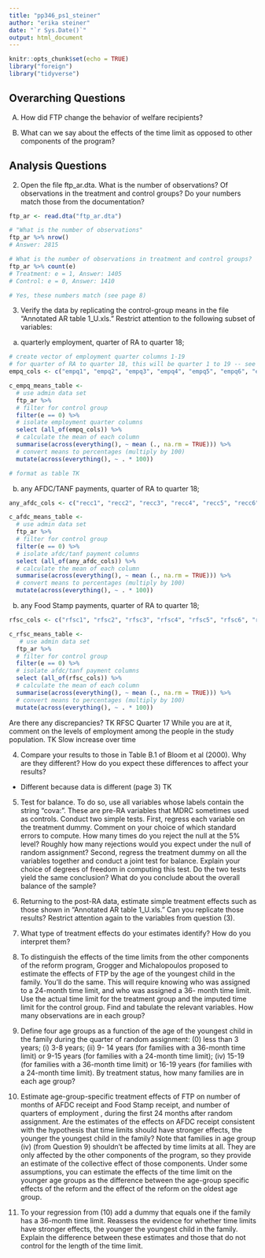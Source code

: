 ```yaml
---
title: "pp346_ps1_steiner"
author: "erika steiner"
date: "`r Sys.Date()`"
output: html_document
---
```


```r
knitr::opts_chunk$set(echo = TRUE)
library("foreign")
library("tidyverse")
```

## Overarching Questions
(A) How did FTP change the behavior of welfare recipients?

(B) What can we say about the effects of the time limit as opposed to other
components of the program?

## Analysis Questions

(2) Open the file ftp_ar.dta. What is the number of observations? Of observations in the treatment and control groups? Do your numbers match those from the documentation?

```r
ftp_ar <- read.dta("ftp_ar.dta")

# "What is the number of observations"
ftp_ar %>% nrow()
# Answer: 2815

# What is the number of observations in treatment and control groups?
ftp_ar %>% count(e)
# Treatment: e = 1, Answer: 1405
# Control: e = 0, Answer: 1410

# Yes, these numbers match (see page 8)
```


(3) Verify the data by replicating the control-group means in the file “Annotated AR
table 1_U.xls.” Restrict attention to the following subset of variables:
(a) quarterly employment, quarter of RA to quarter 18;

```r
# create vector of employment quarter columns 1-19
# for quarter of RA to quarter 18, this will be quarter 1 to 19 -- see data documentation pg. 19
empq_cols <- c("empq1", "empq2", "empq3", "empq4", "empq5", "empq6", "empq7", "empq8", "empq9", "empq10", "empq11", "empq12", "empq13", "empq14", "empq15", "empq16", "empq17", "empq18", "empq19")

c_empq_means_table <- 
  # use admin data set
  ftp_ar %>% 
  # filter for control group
  filter(e == 0) %>% 
  # isolate employment quarter columns
  select (all_of(empq_cols)) %>% 
  # calculate the mean of each column
  summarise(across(everything(), ~ mean (., na.rm = TRUE))) %>% 
  # convert means to percentages (multiply by 100)
  mutate(across(everything(), ~ . * 100))

# format as table TK
```

(b) any AFDC/TANF payments, quarter of RA to quarter 18;
```r
any_afdc_cols <- c("recc1", "recc2", "recc3", "recc4", "recc5", "recc6", "recc7", "recc8", "recc9", "recc10", "recc11", "recc12", "recc13", "recc14", "recc15", "recc16", "recc17", "recc18", "recc19")

c_afdc_means_table <-
  # use admin data set
  ftp_ar %>% 
  # filter for control group
  filter(e == 0) %>% 
  # isolate afdc/tanf payment columns
  select (all_of(any_afdc_cols)) %>% 
  # calculate the mean of each column
  summarise(across(everything(), ~ mean (., na.rm = TRUE))) %>% 
  # convert means to percentages (multiply by 100)
  mutate(across(everything(), ~ . * 100))
```

(b) any Food Stamp payments, quarter of RA to quarter 18;
```r
rfsc_cols <- c("rfsc1", "rfsc2", "rfsc3", "rfsc4", "rfsc5", "rfsc6", "rfsc7", "rfsc8", "rfsc9", "rfsc10", "rfsc11", "rfsc12", "rfsc13", "rfsc14", "rfsc15", "rfsc16", "rfsc17", "rfsc18", "rfsc19")

c_rfsc_means_table <-
   # use admin data set
  ftp_ar %>% 
  # filter for control group
  filter(e == 0) %>% 
  # isolate afdc/tanf payment columns
  select (all_of(rfsc_cols)) %>% 
  # calculate the mean of each column
  summarise(across(everything(), ~ mean (., na.rm = TRUE))) %>% 
  # convert means to percentages (multiply by 100)
  mutate(across(everything(), ~ . * 100))
```

Are there any discrepancies? 
TK RFSC Quarter 17
While you are at it, comment on the levels of
employment among the people in the study population.
TK Slow increase over time

(4) Compare your results to those in Table B.1 of Bloom et al (2000). Why are they
different? How do you expect these differences to affect your results?
- Different because data is different (page 3)
TK

(5) Test for balance. To do so, use all variables whose labels contain the string
“cova:”. These are pre-RA variables that MDRC sometimes used as controls.
Conduct two simple tests. First, regress each variable on the treatment dummy.
Comment on your choice of which standard errors to compute. How many times do
you reject the null at the 5% level? Roughly how many rejections would you expect
under the null of random assignment? Second, regress the treatment dummy on all
the variables together and conduct a joint test for balance. Explain your choice of
degrees of freedom in computing this test. Do the two tests yield the same
conclusion? What do you conclude about the overall balance of the sample?


(6) Returning to the post-RA data, estimate simple treatment effects such as those
shown in “Annotated AR table 1_U.xls.” Can you replicate those results? Restrict
attention again to the variables from question (3).


(7) What type of treatment effects do your estimates identify? How do you interpret
them?


(8) To distinguish the effects of the time limits from the other components of the
reform program, Grogger and Michalopoulos proposed to estimate the effects of FTP
by the age of the youngest child in the family. You’ll do the same. This will require
knowing who was assigned to a 24-month time limit, and who was assigned a 36-
month time limit. Use the actual time limit for the treatment group and the imputed
time limit for the control group. Find and tabulate the relevant variables. How many
observations are in each group?


(9) Define four age groups as a function of the age of the youngest child in the family
during the quarter of random assignment: (0) less than 3 years; (i) 3-8 years; (ii) 9-
14 years (for families with a 36-month time limit) or 9-15 years (for families with a
24-month time limit); (iv) 15-19 (for families with a 36-month time limit) or 16-19
years (for families with a 24-month time limit). By treatment status, how many
families are in each age group?


(10) Estimate age-group-specific treatment effects of FTP on number of months of
AFDC receipt and Food Stamp receipt, and number of quarters of employment ,
during the first 24 months after random assignment. Are the estimates of the effects
on AFDC receipt consistent with the hypothesis that time limits should have
stronger effects, the younger the youngest child in the family? Note that families in
age group (iv) (from Question 9) shouldn’t be affected by time limits at all. They are
only affected by the other components of the program, so they provide an estimate
of the collective effect of those components. Under some assumptions, you can
estimate the effects of the time limit on the younger age groups as the difference
between the age-group specific effects of the reform and the effect of the reform on
the oldest age group.


(11) To your regression from (10) add a dummy that equals one if the family has a
36-month time limit. Reassess the evidence for whether time limits have stronger
effects, the younger the youngest child in the family. Explain the difference between
these estimates and those that do not control for the length of the time limit.
